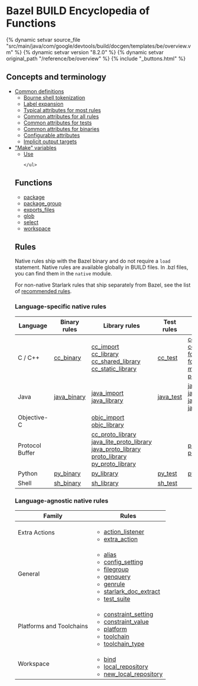 <html devsite>
<head>
  <meta name="project_path" value="/_project.yaml">
  <meta name="book_path" value="/versions/8.2.0/_book.yaml">
</head>
<body>

<h1 class="page-title">Bazel BUILD Encyclopedia of Functions</h1>

{% dynamic setvar source_file "src/main/java/com/google/devtools/build/docgen/templates/be/overview.vm" %}
{% dynamic setvar version "8.2.0" %}
{% dynamic setvar original_path "/reference/be/overview" %}
{% include "_buttons.html" %}
<h2>Concepts and terminology</h2>

<ul>
  <li>
    <a href="/versions/8.2.0/reference/be/common-definitions">Common definitions</a>
    <ul>
      <li><a href="/versions/8.2.0/reference/be/common-definitions#sh-tokenization">Bourne shell tokenization</a></li>
      <li><a href="/versions/8.2.0/reference/be/common-definitions#label-expansion">Label expansion</a></li>
      <li><a href="/versions/8.2.0/reference/be/common-definitions#typical-attributes">Typical attributes for most rules</a></li>
      <li><a href="/versions/8.2.0/reference/be/common-definitions#common-attributes">Common attributes for all rules</a></li>
      <li><a href="/versions/8.2.0/reference/be/common-definitions#common-attributes-tests">Common attributes for tests</a></li>
      <li><a href="/versions/8.2.0/reference/be/common-definitions#common-attributes-binaries">Common attributes for binaries</a></li>
      <li><a href="/versions/8.2.0/reference/be/common-definitions#configurable-attributes">Configurable attributes</a></li>
      <li><a href="/versions/8.2.0/reference/be/common-definitions#implicit-outputs">Implicit output targets</a></li>
    </ul>
  </li>
  <li>
    <a href="/versions/8.2.0/reference/be/make-variables">"Make" variables</a>
    <ul class="be-toc">
      <li><a href="/versions/8.2.0/reference/be/make-variables#use">Use</a></li>

    </ul>
  </li>
</ul>

<h2>Functions</h2>

<ul class="be-toc">
  <li><a href="/versions/8.2.0/reference/be/functions.html#package">package</a></li>
  <li><a href="/versions/8.2.0/reference/be/functions.html#package_group">package_group</a></li>

  <li><a href="/versions/8.2.0/reference/be/functions.html#exports_files">exports_files</a></li>
  <li><a href="/versions/8.2.0/reference/be/functions.html#glob">glob</a></li>
  <li><a href="/versions/8.2.0/reference/be/functions.html#select">select</a></li>
  <li><a href="/versions/8.2.0/rules/lib/globals/workspace#workspace">workspace</a></li>
</ul>

<h2>Rules</h2>

Native rules ship with the Bazel binary and do not require a <code>load</code> statement.
Native rules are available globally in BUILD files. In .bzl files, you can find them in
the <code>native</code> module.

For non-native Starlark rules that ship separately from Bazel, see the list of
<a href="/versions/8.2.0/rules/rules#recommended-rules">recommended rules</a>.

<h3>Language-specific native rules</h3>


<table class="table table-condensed table-striped" summary="Table of rules sorted by language">
  <thead>
    <tr>
      <th>Language</th>
      <th>Binary rules</th>
      <th>Library rules</th>
      <th>Test rules</th>
      <th>Other rules</th>
    </tr>
  </thead>
  <tbody>
            <tr>
        <td class="lang">C / C++</td>
                    <td>
                    <a href="c-cpp.html#cc_binary">cc_binary</a>
          <br />
                </td>
              <td>
                    <a href="c-cpp.html#cc_import">cc_import</a>
          <br />
                    <a href="c-cpp.html#cc_library">cc_library</a>
          <br />
                    <a href="c-cpp.html#cc_shared_library">cc_shared_library</a>
          <br />
                    <a href="c-cpp.html#cc_static_library">cc_static_library</a>
          <br />
                </td>
              <td>
                    <a href="c-cpp.html#cc_test">cc_test</a>
          <br />
                </td>
              <td>
                    <a href="c-cpp.html#cc_toolchain">cc_toolchain</a>
          <br />
                    <a href="c-cpp.html#cc_toolchain_suite">cc_toolchain_suite</a>
          <br />
                    <a href="c-cpp.html#fdo_prefetch_hints">fdo_prefetch_hints</a>
          <br />
                    <a href="c-cpp.html#fdo_profile">fdo_profile</a>
          <br />
                    <a href="c-cpp.html#memprof_profile">memprof_profile</a>
          <br />
                    <a href="c-cpp.html#propeller_optimize">propeller_optimize</a>
          <br />
                </td>
            </tr>
                <tr>
        <td class="lang">Java</td>
                    <td>
                    <a href="java.html#java_binary">java_binary</a>
          <br />
                </td>
              <td>
                    <a href="java.html#java_import">java_import</a>
          <br />
                    <a href="java.html#java_library">java_library</a>
          <br />
                </td>
              <td>
                    <a href="java.html#java_test">java_test</a>
          <br />
                </td>
              <td>
                    <a href="java.html#java_package_configuration">java_package_configuration</a>
          <br />
                    <a href="java.html#java_plugin">java_plugin</a>
          <br />
                    <a href="java.html#java_runtime">java_runtime</a>
          <br />
                    <a href="java.html#java_toolchain">java_toolchain</a>
          <br />
                </td>
            </tr>
                <tr>
        <td class="lang">Objective-C</td>
                    <td>
                </td>
              <td>
                    <a href="objective-c.html#objc_import">objc_import</a>
          <br />
                    <a href="objective-c.html#objc_library">objc_library</a>
          <br />
                </td>
              <td>
                </td>
              <td>
                </td>
            </tr>
                <tr>
        <td class="lang">Protocol Buffer</td>
                    <td>
                </td>
              <td>
                    <a href="protocol-buffer.html#cc_proto_library">cc_proto_library</a>
          <br />
                    <a href="protocol-buffer.html#java_lite_proto_library">java_lite_proto_library</a>
          <br />
                    <a href="protocol-buffer.html#java_proto_library">java_proto_library</a>
          <br />
                    <a href="protocol-buffer.html#proto_library">proto_library</a>
          <br />
                    <a href="protocol-buffer.html#py_proto_library">py_proto_library</a>
          <br />
                </td>
              <td>
                </td>
              <td>
                    <a href="protocol-buffer.html#proto_lang_toolchain">proto_lang_toolchain</a>
          <br />
                    <a href="protocol-buffer.html#proto_toolchain">proto_toolchain</a>
          <br />
                </td>
            </tr>
                <tr>
        <td class="lang">Python</td>
                    <td>
                    <a href="python.html#py_binary">py_binary</a>
          <br />
                </td>
              <td>
                    <a href="python.html#py_library">py_library</a>
          <br />
                </td>
              <td>
                    <a href="python.html#py_test">py_test</a>
          <br />
                </td>
              <td>
                    <a href="python.html#py_runtime">py_runtime</a>
          <br />
                </td>
            </tr>
                <tr>
        <td class="lang">Shell</td>
                    <td>
                    <a href="shell.html#sh_binary">sh_binary</a>
          <br />
                </td>
              <td>
                    <a href="shell.html#sh_library">sh_library</a>
          <br />
                </td>
              <td>
                    <a href="shell.html#sh_test">sh_test</a>
          <br />
                </td>
              <td>
                </td>
            </tr>
        </tbody>

</table>
<h3>Language-agnostic native rules</h3>

<table class="table table-condensed table-striped" summary="Table of rules not specific to a programming language">
  <thead>
    <tr>
      <th>Family</th>
      <th>Rules</th>
    </tr>
  </thead>
  <tbody>
            <tr>
        <td class="lang">Extra Actions</td>
        <td>
          <ul class="hlist">
                      <li>  <a href="extra-actions.html#action_listener">action_listener</a>
                      <li>  <a href="extra-actions.html#extra_action">extra_action</a>
                    </ul>
        </td>
      </tr>
                <tr>
        <td class="lang">General</td>
        <td>
          <ul class="hlist">
                      <li>  <a href="general.html#alias">alias</a>
                      <li>  <a href="general.html#config_setting">config_setting</a>
                      <li>  <a href="general.html#filegroup">filegroup</a>
                      <li>  <a href="general.html#genquery">genquery</a>
                      <li>  <a href="general.html#genrule">genrule</a>
                      <li>  <a href="general.html#starlark_doc_extract">starlark_doc_extract</a>
                      <li>  <a href="general.html#test_suite">test_suite</a>
                    </ul>
        </td>
      </tr>
                <tr>
        <td class="lang">Platforms and Toolchains</td>
        <td>
          <ul class="hlist">
                      <li>  <a href="platforms-and-toolchains.html#constraint_setting">constraint_setting</a>
                      <li>  <a href="platforms-and-toolchains.html#constraint_value">constraint_value</a>
                      <li>  <a href="platforms-and-toolchains.html#platform">platform</a>
                      <li>  <a href="platforms-and-toolchains.html#toolchain">toolchain</a>
                      <li>  <a href="platforms-and-toolchains.html#toolchain_type">toolchain_type</a>
                    </ul>
        </td>
      </tr>
                <tr>
        <td class="lang">Workspace</td>
        <td>
          <ul class="hlist">
                      <li>  <a href="workspace.html#bind">bind</a>
                      <li>  <a href="workspace.html#local_repository">local_repository</a>
                      <li>  <a href="workspace.html#new_local_repository">new_local_repository</a>
                    </ul>
        </td>
      </tr>
        </tbody>

</table>
</body>
</html>
